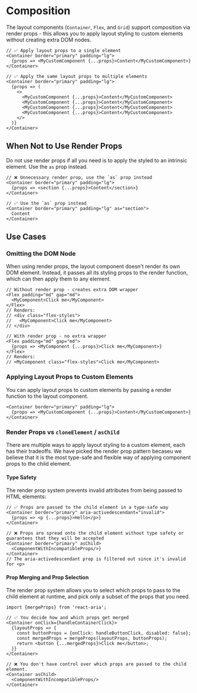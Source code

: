# Composition

The layout components (`Container`, `Flex`, and `Grid`) support composition via render props - this allows you to apply layout styling to custom elements without creating extra DOM nodes.

```tsx
// ✅ Apply layout props to a single element
<Container border="primary" padding="lg">
  {props => <MyCustomComponent {...props}>Content</MyCustomComponent>}
</Container>

// ✅ Apply the same layout props to multiple elements
<Container border="primary" padding="lg">
  {props => (
    <>
      <MyCustomComponent {...props}>Content</MyCustomComponent>
      <MyCustomComponent {...props}>Content</MyCustomComponent>
      <MyCustomComponent {...props}>Content</MyCustomComponent>
      <MyCustomComponent {...props}>Content</MyCustomComponent>
    </>
  )}
</Container>
```

## When Not to Use Render Props

Do not use render props if all you need is to apply the styled to an intrinsic element. Use the `as` prop instead.

```tsx
// ❌ Unnecessary render prop, use the `as` prop instead
<Container border="primary" padding="lg">
  {props => <section {...props}>Content</section>}
</Container>

// ✅ Use the `as` prop instead
<Container border="primary" padding="lg" as="section">
  Content
</Container>
```

## Use Cases

### Omitting the DOM Node

When using render props, the layout component doesn't render its own DOM element. Instead, it passes all its styling props to the render function, which can then apply them to any element.

```tsx
// Without render prop - creates extra DOM wrapper
<Flex padding="md" gap="md">
  <MyComponent>Click me</MyComponent>
</Flex>
// Renders:
// <div class="flex-styles">
//   <MyComponent>Click me</MyComponent>
// </div>

// With render prop - no extra wrapper
<Flex padding="md" gap="md">
  {props => <MyComponent {...props}>Click me</MyComponent>}
</Flex>
// Renders:
// <MyComponent class="flex-styles">Click me</MyComponent>
```

### Applying Layout Props to Custom Elements

You can apply layout props to custom elements by passing a render function to the layout component.

```tsx
<Container border="primary" padding="lg">
  {props => <MyCustomComponent {...props}>Content</MyCustomComponent>}
</Container>
```

### Render Props vs `cloneElement` / `asChild`

There are multiple ways to apply layout styling to a custom element, each has their tradeoffs. We have picked the render prop pattern becaseu we believe that it is
the most type-safe and flexible way of applying component props to the child element.

#### Type Safety

The render prop system prevents invalid attributes from being passed to HTML elements:

```tsx
// ✅ Props are passed to the child element in a type-safe way
<Container border="primary" aria-activedescendant="invalid">
  {props => <p {...props}>Hello</p>}
</Container>

// ❌ Props are spread onto the child element without type safety or guarantees that they will be accepted
<Container border="primary" asChild>
  <ComponentWithIncompatibleProps/>}
</Container>
// The aria-activedescendant prop is filtered out since it's invalid for <p>
```

#### Prop Merging and Prop Selection

The render prop system allows you to select which props to pass to the child element at runtime, and pick only a subset of the props that you need.

```tsx
import {mergeProps} from 'react-aria';

// ✅ You decide how and which props get merged
<Container onClick={handleContainerClick}>
  {layoutProps => {
    const buttonProps = {onClick: handleButtonClick, disabled: false};
    const mergedProps = mergeProps(layoutProps, buttonProps);
    return <button {...mergedProps}>Click me</button>;
  }}
</Container>

// ❌ You don't have control over which props are passed to the child element.
<Container asChild>
  <ComponentWithIncompatibleProps/>
</Container>
```
